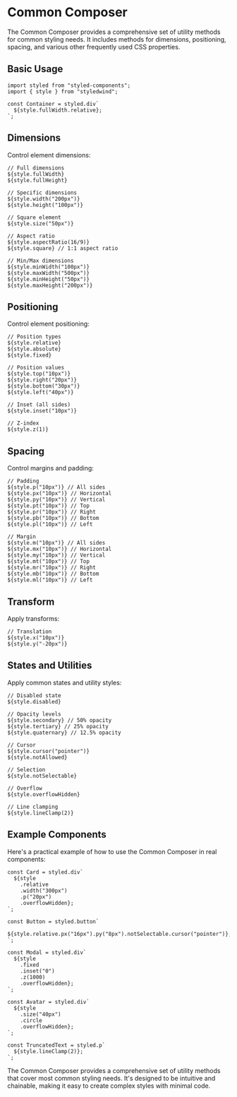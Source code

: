 # Common Composer

The Common Composer provides a comprehensive set of utility methods for common styling needs. It includes methods for dimensions, positioning, spacing, and various other frequently used CSS properties.

## Basic Usage

```tsx
import styled from "styled-components";
import { style } from "styledwind";

const Container = styled.div`
  ${style.fullWidth.relative};
`;
```

## Dimensions

Control element dimensions:

```tsx
// Full dimensions
${style.fullWidth}
${style.fullHeight}

// Specific dimensions
${style.width("200px")}
${style.height("100px")}

// Square element
${style.size("50px")}

// Aspect ratio
${style.aspectRatio(16/9)}
${style.square} // 1:1 aspect ratio

// Min/Max dimensions
${style.minWidth("100px")}
${style.maxWidth("500px")}
${style.minHeight("50px")}
${style.maxHeight("200px")}
```

## Positioning

Control element positioning:

```tsx
// Position types
${style.relative}
${style.absolute}
${style.fixed}

// Position values
${style.top("10px")}
${style.right("20px")}
${style.bottom("30px")}
${style.left("40px")}

// Inset (all sides)
${style.inset("10px")}

// Z-index
${style.z(1)}
```

## Spacing

Control margins and padding:

```tsx
// Padding
${style.p("10px")} // All sides
${style.px("10px")} // Horizontal
${style.py("10px")} // Vertical
${style.pt("10px")} // Top
${style.pr("10px")} // Right
${style.pb("10px")} // Bottom
${style.pl("10px")} // Left

// Margin
${style.m("10px")} // All sides
${style.mx("10px")} // Horizontal
${style.my("10px")} // Vertical
${style.mt("10px")} // Top
${style.mr("10px")} // Right
${style.mb("10px")} // Bottom
${style.ml("10px")} // Left
```

## Transform

Apply transforms:

```tsx
// Translation
${style.x("10px")}
${style.y("-20px")}
```

## States and Utilities

Apply common states and utility styles:

```tsx
// Disabled state
${style.disabled}

// Opacity levels
${style.secondary} // 50% opacity
${style.tertiary} // 25% opacity
${style.quaternary} // 12.5% opacity

// Cursor
${style.cursor("pointer")}
${style.notAllowed}

// Selection
${style.notSelectable}

// Overflow
${style.overflowHidden}

// Line clamping
${style.lineClamp(2)}
```

## Example Components

Here's a practical example of how to use the Common Composer in real components:

```tsx
const Card = styled.div`
  ${style
    .relative
    .width("300px")
    .p("20px")
    .overflowHidden};
`;

const Button = styled.button`
  ${style.relative.px("16px").py("8px").notSelectable.cursor("pointer")};
`;

const Modal = styled.div`
  ${style
    .fixed
    .inset("0")
    .z(1000)
    .overflowHidden};
`;

const Avatar = styled.div`
  ${style
    .size("40px")
    .circle
    .overflowHidden};
`;

const TruncatedText = styled.p`
  ${style.lineClamp(2)};
`;
```

The Common Composer provides a comprehensive set of utility methods that cover most common styling needs. It's designed to be intuitive and chainable, making it easy to create complex styles with minimal code.
